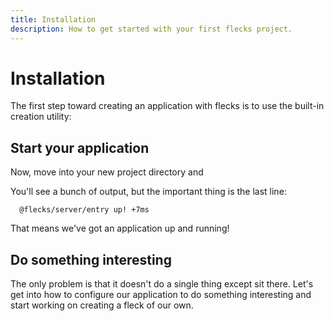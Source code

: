 ```yaml
---
title: Installation
description: How to get started with your first flecks project.
---
```



# Installation

The first step toward creating an application with flecks is to use the built-in
creation utility:

<Create type="app" pkg="hello-world" />

## Start your application

Now, move into your new project directory and

<Run headless cmd="start" />

You'll see a bunch of output, but the important thing is the last line:

```
  @flecks/server/entry up! +7ms
```

That means we've got an application up and running!

## Do something interesting

The only problem is that it doesn't do a single
thing except sit there. Let's get into how to configure our application to do something interesting
and start working on creating a fleck of our own.


